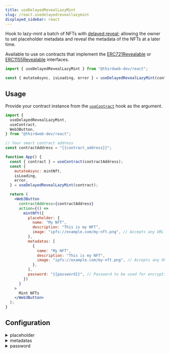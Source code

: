 ```yaml
---
title: useDelayedRevealLazyMint
slug: /react.usedelayedreveallazymint
displayed_sidebar: react
---
```



Hook to lazy-mint a batch of NFTs with [delayed reveal](https://portal.thirdweb.com/sdk/advanced-features/delayed-reveal);
allowing the owner to set placeholder metadata and reveal the metadata of the NFTs at a later time.

Available to use on contracts that implement the
[ERC721Revealable](https://portal.thirdweb.com/solidity/extensions/erc721revealable)
or [ERC1155Revealable](https://portal.thirdweb.com/solidity/extensions/erc1155revealable)
interfaces.

```jsx
import { useDelayedRevealLazyMint } from "@thirdweb-dev/react";

const { mutateAsync, isLoading, error } = useDelayedRevealLazyMint(contract);
```

## Usage

Provide your contract instance from the [`useContract`](/react/react.usecontract) hook as the argument.

```jsx
import {
  useDelayedRevealLazyMint,
  useContract,
  Web3Button,
} from "@thirdweb-dev/react";

// Your smart contract address
const contractAddress = "{{contract_address}}";

function App() {
  const { contract } = useContract(contractAddress);
  const {
    mutateAsync: mintNft,
    isLoading,
    error,
  } = useDelayedRevealLazyMint(contract);

  return (
    <Web3Button
      contractAddress={contractAddress}
      action={() =>
        mintNft({
          placeholder: {
            name: "My NFT",
            description: "This is my NFT",
            image: "ipfs://example.com/my-nft.png", // Accepts any URL or File type
          },
          metadatas: [
            {
              name: "My NFT",
              description: "This is my NFT",
              image: "ipfs://example.com/my-nft.png", // Accepts any URL or File type
            },
          ],
          password: "{{password}}", // Password to be used for encryption
        })
      }
    >
      Mint NFTs
    </Web3Button>
  );
}
```

## Configuration

<details>
  <summary>placeholder</summary>
    <div>

### placeholder (required)

The placeholder object represents the metadata the NFTs will have until the owner reveals the metadata.

```jsx
import {
  useDelayedRevealLazyMint,
  useContract,
  Web3Button,
} from "@thirdweb-dev/react";

// Your smart contract address
const contractAddress = "{{contract_address}}";

function App() {
  const { contract } = useContract(contractAddress);
  const {
    mutateAsync: mintNft,
    isLoading,
    error,
  } = useDelayedRevealLazyMint(contract);

  return (
    <Web3Button
      contractAddress={contractAddress}
      action={() =>
        mintNft({
          // highlight-start
          placeholder: {
            name: "My NFT",
            description: "This is my NFT",
            image: "ipfs://example.com/my-nft.png", // Accepts any URL or File type
          },
          // highlight-end
          metadatas: [
            // You can provide up to 1000 metadata objects
            {
              name: "My NFT",
              description: "This is my NFT",
              image: "ipfs://example.com/my-nft.png", // Accepts any URL or File type
            },
          ],
          password: "{{password}}", // Password to be used for encryption
        })
      }
    >
      Lazy Mint NFTs
    </Web3Button>
  );
}
```

</div>
</details>

<details>
  <summary>metadatas</summary>
    <div>

### metadatas (required)

An array of metadata objects, representing the metadata of the NFTs to be lazy-minted.

Each metadata object must conform to the [standard metadata properties](https://docs.opensea.io/docs/metadata-standards).

```jsx
import {
  useDelayedRevealLazyMint,
  useContract,
  Web3Button,
} from "@thirdweb-dev/react";

// Your smart contract address
const contractAddress = "{{contract_address}}";

function App() {
  const { contract } = useContract(contractAddress);
  const {
    mutateAsync: mintNft,
    isLoading,
    error,
  } = useDelayedRevealLazyMint(contract);

  return (
    <Web3Button
      contractAddress={contractAddress}
      action={() =>
        mintNft({
          placeholder: {
            name: "My NFT",
            description: "This is my NFT",
            image: "ipfs://example.com/my-nft.png", // Accepts any URL or File type
          },
          // highlight-start
          metadatas: [
            // You can provide up to 1000 metadata objects
            {
              name: "My NFT",
              description: "This is my NFT",
              image: "ipfs://example.com/my-nft.png", // Accepts any URL or File type
            },
          ],
          // highlight-end
          password: "{{password}}", // Password to be used for encryption
        })
      }
    >
      Lazy Mint NFTs
    </Web3Button>
  );
}
```

</div>
</details>

<details>
  <summary>password</summary>
    <div>

### password (required)

The password used to encrypt the metadatas.

:::warning
The password **CANNOT** be recovered once it is set.

If you lose the password, you will not be able to reveal the metadata.
:::

```jsx
import {
  useDelayedRevealLazyMint,
  useContract,
  Web3Button,
} from "@thirdweb-dev/react";

// Your smart contract address
const contractAddress = "{{contract_address}}";

function App() {
  const { contract } = useContract(contractAddress);
  const {
    mutateAsync: mintNft,
    isLoading,
    error,
  } = useDelayedRevealLazyMint(contract);

  return (
    <Web3Button
      contractAddress={contractAddress}
      action={() =>
        mintNft({
          placeholder: {
            name: "My NFT",
            description: "This is my NFT",
            image: "ipfs://example.com/my-nft.png", // Accepts any URL or File type
          },
          metadatas: [
            // You can provide up to 1000 metadata objects
            {
              name: "My NFT",
              description: "This is my NFT",
              image: "ipfs://example.com/my-nft.png", // Accepts any URL or File type
            },
          ],
          // highlight-start
          password: "{{password}}", // Password to be used for encryption
          // highlight-end
        })
      }
    >
      Mint NFTs
    </Web3Button>
  );
}
```

</div>
</details>
